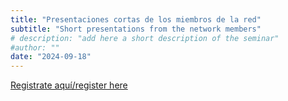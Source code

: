 ```yaml
---
title: "Presentaciones cortas de los miembros de la red"
subtitle: "Short presentations from the network members" 
# description: "add here a short description of the seminar" 
#author: ""
date: "2024-09-18"
---
```


[Registrate aquí/register
here](https://aarhusuniversity.zoom.us/meeting/register/u5Eucu2sqzsoH9ejHz8e8sb_k-8I6zXFFu85)
